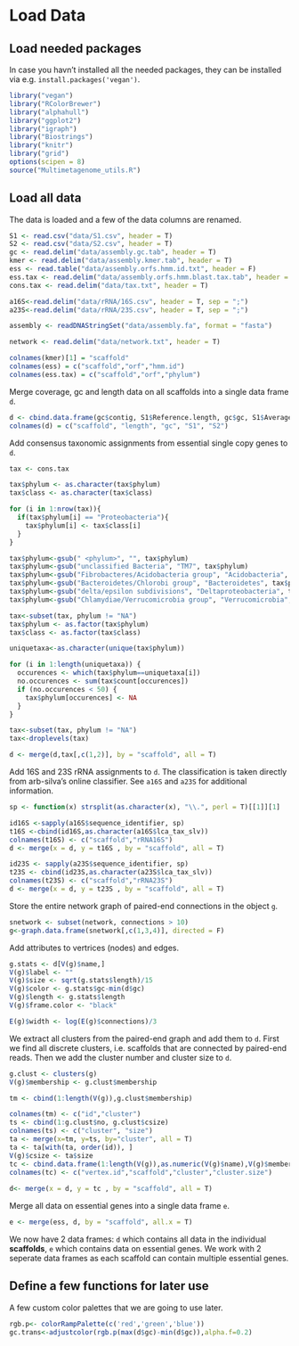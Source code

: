 Load Data
=======================================

## Load needed packages

In case you havn't installed all the needed packages, they can be installed via e.g. `install.packages('vegan')`.

```r
library("vegan")
library("RColorBrewer")
library("alphahull")
library("ggplot2")
library("igraph")
library("Biostrings")
library("knitr")
library("grid")
options(scipen = 8)
source("Multimetagenome_utils.R")
```

## Load all data

The data is loaded and a few of the data columns are renamed.

```r
S1 <- read.csv("data/S1.csv", header = T)               
S2 <- read.csv("data/S2.csv", header = T)
gc <- read.delim("data/assembly.gc.tab", header = T)
kmer <- read.delim("data/assembly.kmer.tab", header = T)
ess <- read.table("data/assembly.orfs.hmm.id.txt", header = F)
ess.tax <- read.delim("data/assembly.orfs.hmm.blast.tax.tab", header = F) 
cons.tax <- read.delim("data/tax.txt", header = T)

a16S<-read.delim("data/rRNA/16S.csv", header = T, sep = ";")
a23S<-read.delim("data/rRNA/23S.csv", header = T, sep = ";")

assembly <- readDNAStringSet("data/assembly.fa", format = "fasta")

network <- read.delim("data/network.txt", header = T)

colnames(kmer)[1] = "scaffold"
colnames(ess) = c("scaffold","orf","hmm.id")
colnames(ess.tax) = c("scaffold","orf","phylum")
```

Merge coverage, gc and length data on all scaffolds into a single data frame `d`.
```r
d <- cbind.data.frame(gc$contig, S1$Reference.length, gc$gc, S1$Average.coverage, S2$Average.coverage)
colnames(d) = c("scaffold", "length", "gc", "S1", "S2")
```

Add consensus taxonomic assignments from essential single copy genes to `d`.
```r
tax <- cons.tax

tax$phylum <- as.character(tax$phylum)
tax$class <- as.character(tax$class)

for (i in 1:nrow(tax)){
  if(tax$phylum[i] == "Proteobacteria"){
    tax$phylum[i] <- tax$class[i]   
  }
}

tax$phylum<-gsub(" <phylum>", "", tax$phylum)
tax$phylum<-gsub("unclassified Bacteria", "TM7", tax$phylum)
tax$phylum<-gsub("Fibrobacteres/Acidobacteria group", "Acidobacteria", tax$phylum)
tax$phylum<-gsub("Bacteroidetes/Chlorobi group", "Bacteroidetes", tax$phylum)
tax$phylum<-gsub("delta/epsilon subdivisions", "Deltaproteobacteria", tax$phylum)
tax$phylum<-gsub("Chlamydiae/Verrucomicrobia group", "Verrucomicrobia", tax$phylum)

tax<-subset(tax, phylum != "NA")
tax$phylum <- as.factor(tax$phylum)
tax$class <- as.factor(tax$class)

uniquetaxa<-as.character(unique(tax$phylum)) 

for (i in 1:length(uniquetaxa)) {
  occurences <- which(tax$phylum==uniquetaxa[i]) 
  no.occurences <- sum(tax$count[occurences])
  if (no.occurences < 50) { 
    tax$phylum[occurences] <- NA
  }
} 

tax<-subset(tax, phylum != "NA")
tax<-droplevels(tax)

d <- merge(d,tax[,c(1,2)], by = "scaffold", all = T)
```

Add 16S and 23S rRNA assignments to `d`. The classification is taken directly from arb-silva's online classifier. See `a16S` and `a23S` for additional information.
```r
sp <- function(x) strsplit(as.character(x), "\\.", perl = T)[[1]][1]

id16S <-sapply(a16S$sequence_identifier, sp)
t16S <-cbind(id16S,as.character(a16S$lca_tax_slv))
colnames(t16S) <- c("scaffold","rRNA16S")
d <- merge(x = d, y = t16S , by = "scaffold", all = T)

id23S <- sapply(a23S$sequence_identifier, sp)
t23S <- cbind(id23S,as.character(a23S$lca_tax_slv))
colnames(t23S) <- c("scaffold","rRNA23S")
d <- merge(x = d, y = t23S , by = "scaffold", all = T)
```

Store the entire network graph of paired-end connections in the object `g`.
```r
snetwork <- subset(network, connections > 10)
g<-graph.data.frame(snetwork[,c(1,3,4)], directed = F)
```

Add attributes to vertrices (nodes) and edges.
```r
g.stats <- d[V(g)$name,]
V(g)$label <- ""
V(g)$size <- sqrt(g.stats$length)/15
V(g)$color <- g.stats$gc-min(d$gc)
V(g)$length <- g.stats$length
V(g)$frame.color <- "black"

E(g)$width <- log(E(g)$connections)/3
```

We extract all clusters from the paired-end graph and add them to `d`. First we find all discrete clusters, i.e. scaffolds that are connected by paired-end reads. Then we add the cluster number and cluster size to `d`.

```r
g.clust <- clusters(g)
V(g)$membership <- g.clust$membership

tm <- cbind(1:length(V(g)),g.clust$membership)

colnames(tm) <- c("id","cluster")
ts <- cbind(1:g.clust$no, g.clust$csize)
colnames(ts) <- c("cluster", "size")
ta <- merge(x=tm, y=ts, by="cluster", all = T)
ta <- ta[with(ta, order(id)), ]
V(g)$csize <- ta$size
tc <- cbind.data.frame(1:length(V(g)),as.numeric(V(g)$name),V(g)$membership,V(g)$csize)
colnames(tc) <- c("vertex.id","scaffold","cluster","cluster.size")
                    
d<- merge(x = d, y = tc , by = "scaffold", all = T)
```


Merge all data on essential genes into a single data frame `e`.

```r
e <- merge(ess, d, by = "scaffold", all.x = T)
```

We now have 2 data frames: `d` which contains all data in the individual **scaffolds**, `e` which contains data on essential genes. We work with 2 seperate data frames as each scaffold can contain multiple essential genes.

## Define a few functions for later use

A few custom color palettes that we are going to use later.
```r
rgb.p<- colorRampPalette(c('red','green','blue'))
gc.trans<-adjustcolor(rgb.p(max(d$gc)-min(d$gc)),alpha.f=0.2)
```
